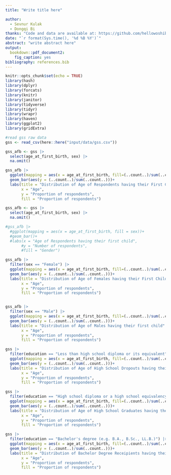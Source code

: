 ---
title: "Write title here"

author: 
  - Sevnur Kulak
  - Dongqi Bi
thanks: "Code and data are available at: https://github.com/hellowoshibb/STA304_paper3"
date: "`r format(Sys.time(), '%d %B %Y')`"
abstract: "write abstract here"
output: 
  bookdown::pdf_document2:
    fig_caption: yes
bibliography: references.bib
---

```{r setup, include=FALSE}
knitr::opts_chunk$set(echo = TRUE)
library(hash)
library(dplyr)
library(forcats)
library(knitr)
library(janitor)
library(tidyverse)
library(tidyr)
library(wrapr)
library(haven)
library(ggplot2)
library(gridExtra)
```

```{r, message=FALSE, cache=TRUE, warning = FALSE, echo = FALSE}
#read gss raw data
gss <- read_csv(here::here("input/data/gss.csv"))
```

```{r, age-first-child, fig.cap="Age of respondents having first child ", warning=FALSE, echo=FALSE}

gss_afb <- gss |>
  select(age_at_first_birth, sex) |>
  na.omit()

gss_afb |>
  ggplot(mapping = aes(x = age_at_first_birth, fill=(..count..)/sum(..count..)))+
  geom_bar(aes(y = (..count..)/sum(..count..)))+
  labs(title = "Distribution of Age of Respondents having their First Child",
       x = "Age",
       y = "Proportion of respondents",
       fill = "Proportion of respondents")

```



```{r, female-age-first-child, fig.cap="Distribution of Age of Females having their first child ", warning=FALSE, echo=FALSE}

gss_afb <- gss |>
  select(age_at_first_birth, sex) |>
  na.omit()

#gss_afb |>
  #ggplot(mapping = aes(x = age_at_first_birth, fill = sex))+
  #geom_bar()+
  #labs(x = "Age of Respondents having their first child",
       #y = "Number of respondents",
       #fill = "Gender")

gss_afb |>
  filter(sex == "Female") |>
  ggplot(mapping = aes(x = age_at_first_birth, fill=(..count..)/sum(..count..)))+
  geom_bar(aes(y = (..count..)/sum(..count..)))+
  labs(title = "Distribution of Age of Females having their First Child",
       x = "Age",
       y = "Proportion of respondents",
       fill = "Proportion of respondents")



```

```{r, Male-age-first-child, fig.cap="Distribution of Age of Males having their first child ", warning=FALSE, echo=FALSE}

  
gss_afb |>
  filter(sex == "Male") |>
  ggplot(mapping = aes(x = age_at_first_birth, fill=(..count..)/sum(..count..)))+
  geom_bar(aes(y = (..count..)/sum(..count..)))+
  labs(title = "Distribution of Age of Males having their first child" ,
       x = "Age",
       y = "Proportion of respondents",
       fill = "Proportion of respondents")

```

```{r, edu-highschooldropout-age-first-child, fig.cap="Distribution of Age of High School Dropouts having their first child ", warning=FALSE, echo=FALSE}

gss |>
  filter(education == "Less than high school diploma or its equivalent") |>
  ggplot(mapping = aes(x = age_at_first_birth, fill=(..count..)/sum(..count..)))+
  geom_bar(aes(y = (..count..)/sum(..count..)))+
  labs(title = "Distribution of Age of High School Dropouts having their first child" ,
       x = "Age",
       y = "Proportion of respondents",
       fill = "Proportion of respondents")
```

```{r, edu-highschool-diploma-age-first-child, fig.cap="Distribution of Age of High School Graduates having their first child", warning=FALSE, echo=FALSE}

gss |>
  filter(education == "High school diploma or a high school equivalency certificate") |>
  ggplot(mapping = aes(x = age_at_first_birth, fill=(..count..)/sum(..count..)))+
  geom_bar(aes(y = (..count..)/sum(..count..)))+
  labs(title = "Distribution of Age of High School Graduates having their first child" ,
       x = "Age",
       y = "Proportion of respondents",
       fill = "Proportion of respondents")
```

```{r, edu-bachelors-age-first-child, fig.cap="Distribution of Age of Bachelor Degree Receipients having their first child ", warning=FALSE, echo=FALSE}

gss |>
  filter(education == "Bachelor's degree (e.g. B.A., B.Sc., LL.B.)") |>
  ggplot(mapping = aes(x = age_at_first_birth, fill=(..count..)/sum(..count..)))+
  geom_bar(aes(y = (..count..)/sum(..count..)))+
  labs(title = "Distribution of Bachelor Degree Receipients having their first child" ,
       x = "Age",
       y = "Proportion of respondents",
       fill = "Proportion of respondents")
```